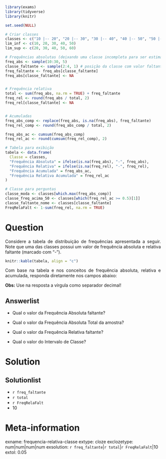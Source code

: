 ```r
library(exams)
library(tidyverse)
library(knitr)

set.seed(NULL)

# Criar classes
classes <- c("10 |-- 20", "20 |-- 30", "30 |-- 40", "40 |-- 50", "50 |-- 60")
lim_inf <- c(10, 20, 30, 40, 50)
lim_sup <- c(20, 30, 40, 50, 60)

# Frequências absolutas (deixando uma classe incompleta para ser estimada)
freq_abs <- sample(10:30, 5)
classe_faltante <- sample(2:4, 1) # posição da classe com valor faltante
freq_faltante <- freq_abs[classe_faltante]
freq_abs[classe_faltante] <- NA


# Frequência relativa
total <- sum(freq_abs, na.rm = TRUE) + freq_faltante
freq_rel <- round(freq_abs / total, 2)
freq_rel[classe_faltante] <- NA


# Acumuladas
freq_abs_comp <- replace(freq_abs, is.na(freq_abs), freq_faltante)
freq_rel_comp <- round(freq_abs_comp / total, 2)

freq_abs_ac <- cumsum(freq_abs_comp)
freq_rel_ac <- round(cumsum(freq_rel_comp), 2)

# Tabela para exibição
tabela <- data.frame(
  Classe = classes,
  "Frequência Absoluta" = ifelse(is.na(freq_abs), "-", freq_abs),
  "Frequência Relativa" = ifelse(is.na(freq_rel), "-", freq_rel),
  "Frequência Acumulada" = freq_abs_ac,
  "Frequência Relativa Acumulada" = freq_rel_ac
)

# Classe para perguntas
classe_moda <- classes[which.max(freq_abs_comp)]
classe_freq_acima_50 <- classes[which(freq_rel_ac >= 0.5)[1]]
classe_faltante_nome <- classes[classe_faltante]
FreqRelaFalt <- 1-sum(freq_rel, na.rm = TRUE)
```

Question
========
<p style="text-align: justify;">Considere a tabela de distribuição de frequências apresentada a seguir. Note que uma das classes possui um valor de frequência absoluta e relativa faltante (marcado com "-").</p>

```r
knitr::kable(tabela, align = "c")
```

<p style="text-align: justify;">Com base na tabela e nos conceitos de frequência absoluta, relativa e acumulada, responda diretamente nos campos abaixo:</p>

**Obs:** Use na resposta a vírgula como separador decimal!

Answerlist
----------
* Qual o valor da Frequência Absoluta faltante?  

* Qual o valor da Frequência Absoluta Total da amostra?

* Qual o valor da Frequência Relativa faltante?

* Qual o valor do Intervalo de Classe?



Solution
========
Solutionlist
------------
* `r freq_faltante`
* `r total`
* `r FreqRelaFalt`
* 10

Meta-information
================
exname: frequencia-relativa-classe
extype: cloze
exclozetype: num|num|num|num
exsolution: `r freq_faltante`|`r total`|`r FreqRelaFalt`|10
extol: 0.05

